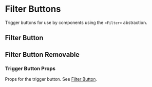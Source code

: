
<Meta title="Components/Filter Base/Filter Buttons" />

# Filter Buttons

<ResourceLinks
  sourceCode="https://github.com/cultureamp/kaizen-design-system/tree/main/packages/components/src/FilterButton"
  className="!mb-8"
/>

<KaioNotification />

Trigger buttons for use by components using the `<Filter>` abstraction.

<Installation
  installCommand="yarn add @kaizen/components"
  importStatement='import { FilterButton, FilterButtonRemovable } from "@kaizen/components"'
/>

## Filter Button

<Canvas of={FilterButtonExamples.Playground} />

<Controls of={FilterButtonExamples.Playground} />

<DocsStory of={FilterButtonExamples.SelectedValue} />

<DocsStory of={FilterButtonExamples.IsOpen} />

## Filter Button Removable

<Canvas of={FilterButtonRemovableExamples.Playground} />

<Controls of={FilterButtonRemovableExamples.Playground} />

### Trigger Button Props

Props for the trigger button. See [Filter Button](#filter-button).

<Canvas of={FilterButtonRemovableExamples.TriggerButtonProps} />

<DocsStory of={FilterButtonRemovableExamples.RemoveButtonProps} />
